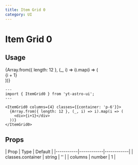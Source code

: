 ```yaml
---
title: Item Grid 0
category: UI
---
```

# Item Grid 0


## Usage

<div className="space-y-12">
  <Demo title="Default">
    <ItemGrid0 columns={4} classes={{ container: 'p-6' }}>
      {Array.from({ length: 12 }, (_, i) => i).map(i => (
        <div className="flex items-center justify-center py-12 rounded bg-slate-100 dark:bg-zinc-800">{i + 1}</div>
      ))}
    </ItemGrid0>
  </Demo>
</div>


```astro
---
import { ItemGrid0 } from 'yt-astro-ui';
---

<ItemGrid0 columns={4} classes={{container: 'p-6'}}>
  {Array.from({ length: 12 }, (_, i) => i).map(i => (
    <div>{i+1}</div>
  ))}
</ItemGrid0>
```

## Props

<div className="overflow-x-auto">
  <div className="min-w-xl">
    | Prop | Type | Default |
    |-----------|------------|------------|
    | classes.container | string | '' |
    | columns | number | 1 |
  </div>
</div>


